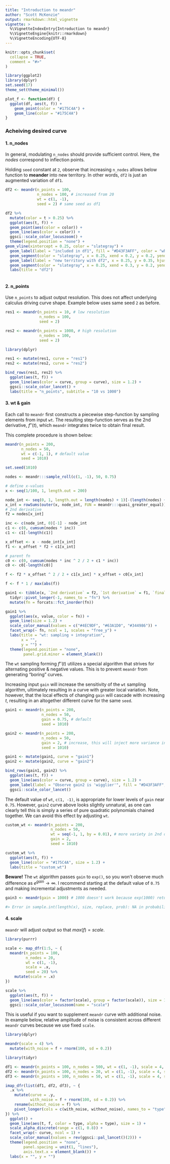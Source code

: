 ```yaml
---
title: "Introduction to meandr"
author: "Scott McKenzie"
output: rmarkdown::html_vignette
vignette: >
  %\VignetteIndexEntry{Introduction to meandr}
  %\VignetteEngine{knitr::rmarkdown}
  %\VignetteEncoding{UTF-8}
---
```


```r
knitr::opts_chunk$set(
  collapse = TRUE,
  comment = "#>"
)

library(ggplot2)
library(dplyr)
set.seed(17)
theme_set(theme_minimal())

plot_f <- function(df) {
  ggplot(df, aes(t, f)) +
    geom_point(color = "#175C4A") +
    geom_line(color = "#175C4A")
}
```


### Acheiving desired curve

#### 1. n_nodes
In general, modulating `n_nodes` should provide sufficient control. Here, the *nodes* correspond to inflection points.

Holding `seed` constant at `2`, observe that increasing `n_nodes` allows below function to **meander** into new territory. In other words, `df2` is just an augmented variation of `df1`.

```r
df2 <- meandr(n_points = 100,
              n_nodes = 100, # increased from 20
              wt = c(1, -1),
              seed = 2) # same seed as df1
```


```r
df2 %>% 
  mutate(color = t > 0.25) %>% 
  ggplot(aes(t, f)) +
  geom_point(aes(color = color)) +
  geom_line(aes(color = color)) +
  ggsci::scale_color_locuszoom() +
  theme(legend.position = "none") +
geom_vline(xintercept = 0.25, color = "slategray") +
  geom_label(label = "included in df1", fill = "#D43F3AFF", color = "white", x = 0.25, y = 0.35, hjust = 1.05, label.padding = unit(0.25, "lines")) +
  geom_segment(color = "slategray", x = 0.25, xend = 0.2, y = 0.2, yend = 0.2, arrow = arrow(length = unit(0.05, "npc"))) +
  geom_label(label = "new territory with df2", x = 0.25, y = 0.35, hjust = -0.05, label.padding = unit(0.25, "lines"), fill = "#EEA236FF", color = "white") +
  geom_segment(color = "slategray", x = 0.25, xend = 0.3, y = 0.2, yend = 0.2, arrow = arrow(length = unit(0.05, "npc"))) +
  labs(title = "df2")
  
```

#### 2. n_points

Use `n_points` to adjust output resolution. This does not affect underlying calculus driving curve shape. Example below uses same seed `2` as before.

```r
res1 <- meandr(n_points = 10, # low resolution
               n_nodes = 100,
               seed = 2)

res2 <- meandr(n_points = 1000, # high resolution
               n_nodes = 100,
               seed = 2)
```

```r
library(dplyr)

res1 <- mutate(res1, curve = "res1")
res2 <- mutate(res2, curve = "res2")

bind_rows(res1, res2) %>% 
  ggplot(aes(t, f)) +
  geom_line(aes(color = curve, group = curve), size = 1.2) +
  ggsci::scale_color_lancet() +
  labs(title = "n_points", subtitle = "10 vs 1000")
```

#### 3. wt & gain

Each call to `meandr` first constructs a piecewise step-function by sampling elements from input `wt`. The resulting step-function serves as the 2nd derivative, $f''(t)$, which `meandr` integrates twice to obtain final result.

This complete procedure is shown below:

```r
meandr(n_points = 200,
       n_nodes = 50,
       wt = c(-1, 1), # default value
       seed = 1010)
```

```r
set.seed(1010)

nodes <- meandr:::sample_roll(c(1, -1), 50, 0.75)

# define x-values
x <- seq(1/100, 1, length.out = 200)

node_int <- seq(0, 1, length.out = length(nodes) + 1)[-(length(nodes) + 1)]
x_int = rowSums(outer(x, node_int, FUN = meandr:::quasi_greater_equal))
# 2nd derivative
f2 = nodes[x_int]

inc <- c(node_int, 0)[-1] - node_int
c1 <- c(0, cumsum(nodes * inc))
c1 <- c1[-length(c1)]

x_offset <- x - node_int[x_int]
f1 <- x_offset * f2 + c1[x_int]

# parent fn
c0 <- c(0, cumsum(nodes * inc ^ 2 / 2 + c1 * inc))
c0 <- c0[-length(c0)]

f <- f2 * x_offset ^ 2 / 2 + c1[x_int] * x_offset + c0[x_int]

f <- f * 1 / max(abs(f))

gain1 <- tibble(x, `2nd derivative` = f2, `1st derivative` = f1, `final output` = f) %>% 
  tidyr::pivot_longer(-1, names_to = "fn") %>% 
  mutate(fn = forcats::fct_inorder(fn))

gain1 %>% 
  ggplot(aes(x, value, color = fn)) +
  geom_line(size = 1.2) +
  scale_color_manual(values = c("#4EC9DF", "#63A1D0", "#344986")) +
  facet_wrap(~ fn, ncol = 1, scales = "free_y") +
  labs(title = "wt: sampling + integration",
       x = "",
       y = "") +
  theme(legend.position = "none",
        panel.grid.minor = element_blank())
```

The `wt` sampling forming $f''(t)$ utilizes a special algorithm that strives for alternating positive & negative values. This is to prevent `meandr` from generating "boring" curves.

Increasing input `gain` will increase the sensitivity of the `wt` sampling algorithm, ultimately resulting in a curve with greater local variation. Note, however, that the local effects of changing `gain` will cascade with increasing $t$, resulting in an altogether different curve for the same `seed`.

```r
gain1 <- meandr(n_points = 200,
                n_nodes = 50,
                gain = 0.75, # default
                seed = 1010)

gain2 <- meandr(n_points = 200,
                n_nodes = 50,
                gain = 2, # increase, this will inject more variance into 2nd derivative
                seed = 1010)
```

```r
gain1 <- mutate(gain1, curve = "gain1")
gain2 <- mutate(gain2, curve = "gain2")

bind_rows(gain1, gain2) %>% 
  ggplot(aes(t, f)) +
  geom_line(aes(color = curve, group = curve), size = 1.2) +
  geom_label(label = "Observe gain2 is 'wigglier'", fill = "#D43F3AFF", color = "white", x = 0.6, y = 0, label.padding = unit(0.25, "lines")) +
  ggsci::scale_color_lancet()
```

The default value of `wt`, `c(1, -1)`, is appropriate for lower levels of `gain` near `0.75`. However, `gain2` curve above looks slightly unnatural, as one can clearly tell this is simply a series of pure quadratic polynomials chained together. We can avoid this effect by adjusting `wt`.

```r
custom_wt <- meandr(n_points = 200,
                    n_nodes = 50,
                    wt = seq(-1, 1, by = 0.01), # more variety in 2nd derivative values
                    gain = 2,
                    seed = 1010)
```


```r
custom_wt %>% 
  ggplot(aes(t, f)) +
  geom_line(color = "#175C4A", size = 1.2) +
  labs(title = "custom_wt")
```

**Beware!** The `wt` algorithm passes `gain` to `exp()`, so you won't observe much difference as $e^{gain} \rightarrow \infty$. I recommend starting at the default value of `0.75` and making incremental adjustments as needed.

```r
gain3 <- meandr(gain = 1000) # 1000 doesn't work because exp(1000) returns Inf

#> Error in sample.int(length(x), size, replace, prob): NA in probability vector
```

#### 4. scale

`meandr` will adjust output so that $max(f) = scale$.

```r
library(purrr)

scale <- map_dfr(1:5, ~ {
  meandr(n_points = 100,
         n_nodes = 20,
         wt = c(1, -1),
         scale = .x,
         seed = 20) %>% 
    mutate(scale = .x)
})
```

```r
scale %>% 
  ggplot(aes(t, f)) +
  geom_line(aes(color = factor(scale), group = factor(scale)), size = 1.2) +
  ggsci::scale_color_locuszoom(name = "scale")
```

This is useful if you want to supplement `meandr` curve with additional noise. In example below, relative amplitude of noise is consistent across different `meandr` curves because we use fixed `scale`.

```r
library(dplyr)

meandr(scale = 4) %>% 
  mutate(with_noise = f + rnorm(100, sd = 0.2))
```


```r
library(tidyr)

df1 <- meandr(n_points = 100, n_nodes = 500, wt = c(1, -1), scale = 4, seed = 33)
df2 <- meandr(n_points = 100, n_nodes = 20, wt = c(1, -1), scale = 4, seed = 10)
df3 <- meandr(n_points = 100, n_nodes = 50, wt = c(1, -1), scale = 4, seed = 14)

imap_dfr(list(df1, df2, df3), ~ {
  .x %>% 
    mutate(curve = .y,
           with_noise = f + rnorm(100, sd = 0.2)) %>% 
    rename(without_noise = f) %>% 
    pivot_longer(cols = c(with_noise, without_noise), names_to = "type", values_to = "f")
}) %>% 
  ggplot() +
  geom_line(aes(t, f, color = type, alpha = type), size = 1) +
  scale_alpha_discrete(range = c(1, 0.8)) +
  facet_wrap(~ curve, ncol = 1) +
  scale_color_manual(values = rev(ggsci::pal_lancet()(2))) +
  theme(legend.position = "none",
        panel.spacing = unit(1, "lines"),
        axis.text.x = element_blank()) +
  labs(x = "", y = "")
```
